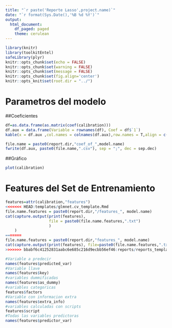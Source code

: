 ---
title: "`r paste('Reporte Lasso',project.name)`"
date: "`r format(Sys.Date(),'%B %d %Y')`"
output:
  html_document:
    df_paged: paged
    theme: cerulean
---


```{r setup,echo=FALSE,warning=FALSE,message=FALSE,include=FALSE}
library(knitr)
library(toolkitEntel)
safeLibrary(plyr)
knitr::opts_chunk$set(echo = FALSE)
knitr::opts_chunk$set(warning = FALSE)
knitr::opts_chunk$set(message = FALSE)
knitr::opts_chunk$set(fig.align='center')
knitr::opts_knit$set(root.dir = "../")

```

# Parametros del modelo

##Coeficientes
```{r }
df=as.data.frame(as.matrix(coef(calibration)))
df.aux = data.frame(Variable = rownames(df), Coef = df$`1`)
kable(x = df.aux ,col.names = colnames(df.aux),row.names = T,align = c('l','r'))
```
```{r, include = FALSE}
file.name = paste0(report.dir,"coef_of_",model.name)
fwrite(df.aux, paste0(file.name,".csv"), sep = ";", dec = sep.dec)
```

##Gráfico 
```{r }
plot(calibration)
```

# Features del Set de Entrenamiento 
```{r }
features=attr(calibration,"features")
<<<<<<< HEAD:templates/glmnet.cv_template.Rmd
file.name.features = paste0(report.dir,"/features_", model.name)
cat(capture.output(print(features),
                   file = paste0(file.name.features,".txt")
                   )
    )
=======
file.name.features = paste0(report.dir,"features_", model.name)
cat(capture.output(print(features), file=paste0(file.name.features,".txt")))
>>>>>>> bbabf6c41252831aabc6e685c216d9ecbb56ef46:reports/reports_templates/glmnet.cv_template.Rmd
```
```{r ,echo=TRUE}
#Variable a predecir
names(features$predicted_var)
#Variable llave
names(features$key)
#variables dummificadas
names(features$as_dummy)
#variables categoricas 
features$factors
#Variable con informacion extra
names(features$extra_info)
#variables calculadas con scripts
features$script
#Todas las variables predictoras 
names(features$predictor_var)

```

